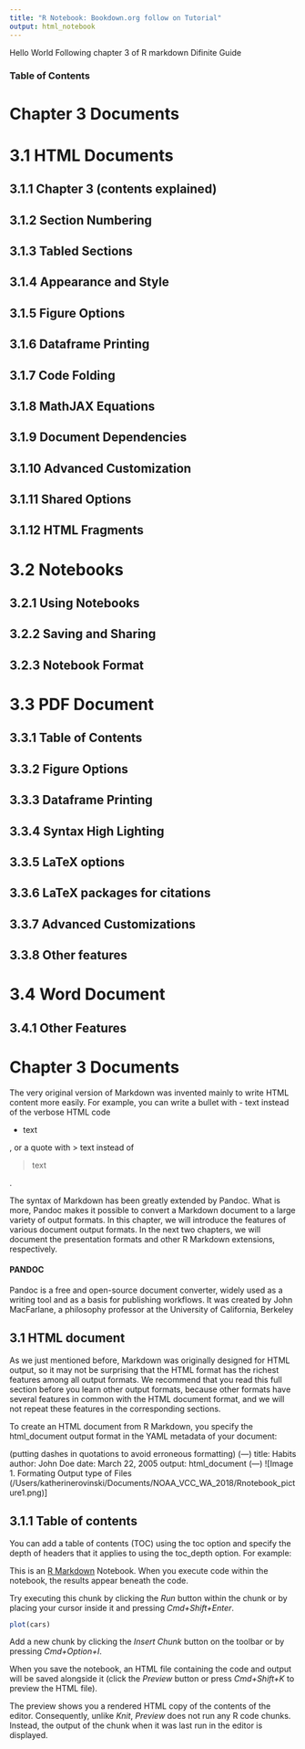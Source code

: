 ```yaml
---
title: "R Notebook: Bookdown.org follow on Tutorial"
output: html_notebook
--- 
```


Hello World
Following chapter 3 of R markdown Difinite Guide

### Table of Contents
#   Chapter 3 Documents
# 3.1 HTML Documents
##  3.1.1 Chapter 3 (contents explained)
##  3.1.2 Section Numbering
##  3.1.3 Tabled Sections
##  3.1.4 Appearance and Style
##  3.1.5 Figure Options
##  3.1.6 Dataframe Printing
##  3.1.7 Code Folding
##  3.1.8 MathJAX Equations
##  3.1.9 Document Dependencies
##  3.1.10 Advanced Customization
##  3.1.11 Shared Options
##  3.1.12 HTML Fragments

# 3.2 Notebooks 
## 3.2.1 Using Notebooks
## 3.2.2 Saving and Sharing
## 3.2.3 Notebook Format


# 3.3 PDF Document
## 3.3.1 Table of Contents 
## 3.3.2 Figure Options
## 3.3.3 Dataframe Printing
## 3.3.4 Syntax High Lighting
## 3.3.5 LaTeX options
## 3.3.6 LaTeX packages for citations
## 3.3.7 Advanced Customizations
## 3.3.8 Other features

# 3.4 Word Document 
## 3.4.1 Other Features


# Chapter 3 Documents
The very original version of Markdown was invented mainly to write HTML content more easily. For example, you can write a bullet with - text instead of the verbose HTML code <ul><li>text</li></ul>, or a quote with > text instead of <blockquote>text</blockquote>.

The syntax of Markdown has been greatly extended by Pandoc. What is more, Pandoc makes it possible to convert a Markdown document to a large variety of output formats. In this chapter, we will introduce the features of various document output formats. In the next two chapters, we will document the presentation formats and other R Markdown extensions, respectively.

#### PANDOC
Pandoc is a free and open-source document converter, widely used as a writing tool and as a basis for publishing workflows. It was created by John MacFarlane, a philosophy professor at the University of California, Berkeley



## 3.1 HTML document
As we just mentioned before, Markdown was originally designed for HTML output, so it may not be surprising that the HTML format has the richest features among all output formats. 
We recommend that you read this full section before you learn other output formats, because other formats have several features in common with the HTML document format, and we will not repeat these features in the corresponding sections.

To create an HTML document from R Markdown, you specify the html_document output format in the YAML metadata of your document:

(putting dashes in quotations to avoid erroneous formatting)
(---)
title: Habits
author: John Doe
date: March 22, 2005
output: html_document
(---)
![Image 1. Formating Output type of Files (/Users/katherinerovinski/Documents/NOAA_VCC_WA_2018/Rnotebook_picture1.png)]






## 3.1.1 Table of contents
You can add a table of contents (TOC) using the toc option and specify the depth of headers that it applies to using the toc_depth option. For example:














This is an [R Markdown](http://rmarkdown.rstudio.com) Notebook. When you execute code within the notebook, the results appear beneath the code. 

Try executing this chunk by clicking the *Run* button within the chunk or by placing your cursor inside it and pressing *Cmd+Shift+Enter*. 

```r
plot(cars)
```

Add a new chunk by clicking the *Insert Chunk* button on the toolbar or by pressing *Cmd+Option+I*.

When you save the notebook, an HTML file containing the code and output will be saved alongside it (click the *Preview* button or press *Cmd+Shift+K* to preview the HTML file). 

The preview shows you a rendered HTML copy of the contents of the editor. Consequently, unlike *Knit*, *Preview* does not run any R code chunks. Instead, the output of the chunk when it was last run in the editor is displayed.

